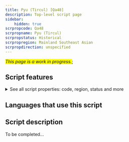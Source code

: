 ```yaml
---
title: Pyu (Tircul) [Qa48]
description: Top-level script page
sidebar:
    hidden: true
scrpropcode: Qa48
scrpropname: Pyu (Tircul)
scrpropstatus: Historical
scrpropregion: Mainland Southeast Asian
scrpropdirection: unspecified
---
```


<span style='background-color:yellow'>_This page is a work in progress._</span>;


## Script features

<details>
<summary> See all script properties: code, region, status and more</summary>
<ScriptInfo />
</details>

## Languages that use this script

<WsList script='Qa48' wsMax='5' />

## Script description

To be completed...

